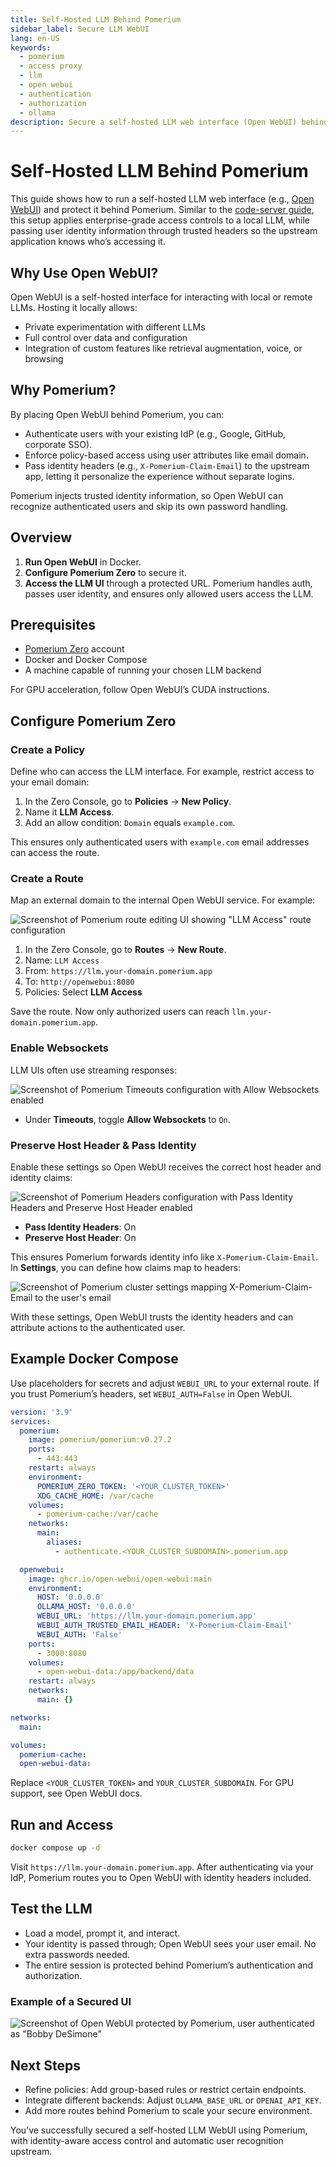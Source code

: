 ```yaml
---
title: Self-Hosted LLM Behind Pomerium
sidebar_label: Secure LLM WebUI
lang: en-US
keywords:
  - pomerium
  - access proxy
  - llm
  - open webui
  - authentication
  - authorization
  - ollama
description: Secure a self-hosted LLM web interface (Open WebUI) behind Pomerium.
---
```


# Self-Hosted LLM Behind Pomerium

This guide shows how to run a self-hosted LLM web interface (e.g., [Open WebUI](https://github.com/open-webui/open-webui)) and protect it behind Pomerium. Similar to the [code-server guide](https://www.pomerium.com/docs/guides/code-server), this setup applies enterprise-grade access controls to a local LLM, while passing user identity information through trusted headers so the upstream application knows who’s accessing it.

## Why Use Open WebUI?

Open WebUI is a self-hosted interface for interacting with local or remote LLMs. Hosting it locally allows:

- Private experimentation with different LLMs
- Full control over data and configuration
- Integration of custom features like retrieval augmentation, voice, or browsing

## Why Pomerium?

By placing Open WebUI behind Pomerium, you can:

- Authenticate users with your existing IdP (e.g., Google, GitHub, corporate SSO).
- Enforce policy-based access using user attributes like email domain.
- Pass identity headers (e.g., `X-Pomerium-Claim-Email`) to the upstream app, letting it personalize the experience without separate logins.

Pomerium injects trusted identity information, so Open WebUI can recognize authenticated users and skip its own password handling.

## Overview

1. **Run Open WebUI** in Docker.
2. **Configure Pomerium Zero** to secure it.
3. **Access the LLM UI** through a protected URL. Pomerium handles auth, passes user identity, and ensures only allowed users access the LLM.

## Prerequisites

- [Pomerium Zero](https://console.pomerium.app/create-account) account
- Docker and Docker Compose
- A machine capable of running your chosen LLM backend

For GPU acceleration, follow Open WebUI’s CUDA instructions.

## Configure Pomerium Zero

### Create a Policy

Define who can access the LLM interface. For example, restrict access to your email domain:

1. In the Zero Console, go to **Policies** → **New Policy**.
2. Name it **LLM Access**.
3. Add an allow condition: `Domain` equals `example.com`.

This ensures only authenticated users with `example.com` email addresses can access the route.

### Create a Route

Map an external domain to the internal Open WebUI service. For example:

![Screenshot of Pomerium route editing UI showing "LLM Access" route configuration](./img/llm/1.png)

1. In the Zero Console, go to **Routes** → **New Route**.
2. Name: `LLM Access`
3. From: `https://llm.your-domain.pomerium.app`
4. To: `http://openwebui:8080`
5. Policies: Select **LLM Access**

Save the route. Now only authorized users can reach `llm.your-domain.pomerium.app`.

### Enable Websockets

LLM UIs often use streaming responses:

![Screenshot of Pomerium Timeouts configuration with Allow Websockets enabled](./img/llm/2.png)

- Under **Timeouts**, toggle **Allow Websockets** to `On`.

### Preserve Host Header & Pass Identity

Enable these settings so Open WebUI receives the correct host header and identity claims:

![Screenshot of Pomerium Headers configuration with Pass Identity Headers and Preserve Host Header enabled](./img/llm/3.png)

- **Pass Identity Headers**: On
- **Preserve Host Header**: On

This ensures Pomerium forwards identity info like `X-Pomerium-Claim-Email`. In **Settings**, you can define how claims map to headers:

![Screenshot of Pomerium cluster settings mapping X-Pomerium-Claim-Email to the user's email](./img/llm/4.png)

With these settings, Open WebUI trusts the identity headers and can attribute actions to the authenticated user.

## Example Docker Compose

Use placeholders for secrets and adjust `WEBUI_URL` to your external route. If you trust Pomerium’s headers, set `WEBUI_AUTH=False` in Open WebUI.

```yaml
version: '3.9'
services:
  pomerium:
    image: pomerium/pomerium:v0.27.2
    ports:
      - 443:443
    restart: always
    environment:
      POMERIUM_ZERO_TOKEN: '<YOUR_CLUSTER_TOKEN>'
      XDG_CACHE_HOME: /var/cache
    volumes:
      - pomerium-cache:/var/cache
    networks:
      main:
        aliases:
          - authenticate.<YOUR_CLUSTER_SUBDOMAIN>.pomerium.app

  openwebui:
    image: ghcr.io/open-webui/open-webui:main
    environment:
      HOST: '0.0.0.0'
      OLLAMA_HOST: '0.0.0.0'
      WEBUI_URL: 'https://llm.your-domain.pomerium.app'
      WEBUI_AUTH_TRUSTED_EMAIL_HEADER: 'X-Pomerium-Claim-Email'
      WEBUI_AUTH: 'False'
    ports:
      - 3000:8080
    volumes:
      - open-webui-data:/app/backend/data
    restart: always
    networks:
      main: {}

networks:
  main:

volumes:
  pomerium-cache:
  open-webui-data:
```

Replace `<YOUR_CLUSTER_TOKEN>` and `YOUR_CLUSTER_SUBDOMAIN`. For GPU support, see Open WebUI docs.

## Run and Access

```bash
docker compose up -d
```

Visit `https://llm.your-domain.pomerium.app`. After authenticating via your IdP, Pomerium routes you to Open WebUI with identity headers included.

## Test the LLM

- Load a model, prompt it, and interact.
- Your identity is passed through; Open WebUI sees your user email. No extra passwords needed.
- The entire session is protected behind Pomerium’s authentication and authorization.

### Example of a Secured UI

![Screenshot of Open WebUI protected by Pomerium, user authenticated as "Bobby DeSimone"](./img/llm/llm.png)

## Next Steps

- Refine policies: Add group-based rules or restrict certain endpoints.
- Integrate different backends: Adjust `OLLAMA_BASE_URL` or `OPENAI_API_KEY`.
- Add more routes behind Pomerium to scale your secure environment.

You’ve successfully secured a self-hosted LLM WebUI using Pomerium, with identity-aware access control and automatic user recognition upstream.

